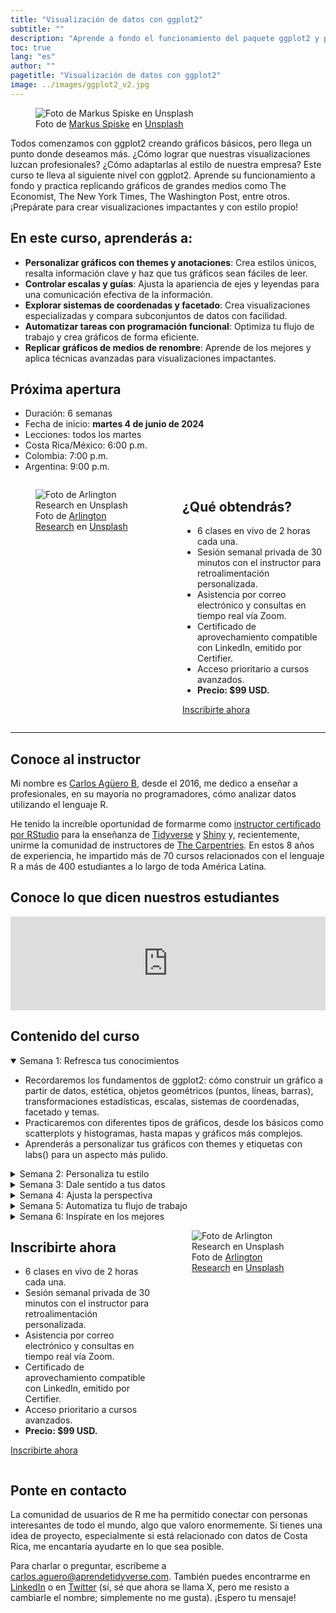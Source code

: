 ```yaml
---
title: "Visualización de datos con ggplot2"
subtitle: ""
description: "Aprende a fondo el funcionamiento del paquete ggplot2 y practica replicando gráficos de grandes medios como The Economist, The New York Times, The Washington Post, entre otros."
toc: true
lang: "es"
author: ""
pagetitle: "Visualización de datos con ggplot2"
image: ../images/ggplot2_v2.jpg
---
```


![Foto de <a href="https://unsplash.com/es/@markusspiske?utm_content=creditCopyText&utm_medium=referral&utm_source=unsplash">Markus Spiske</a> en <a href="https://unsplash.com/es/fotos/texto-XrIfY_4cK1w?utm_content=creditCopyText&utm_medium=referral&utm_source=unsplash">Unsplash</a>](../images/ggplot2_v2.jpg)


Todos comenzamos con ggplot2 creando gráficos básicos, pero llega un punto donde deseamos más. ¿Cómo lograr que nuestras visualizaciones luzcan profesionales? ¿Cómo adaptarlas al estilo de nuestra empresa? Este curso te lleva al siguiente nivel con ggplot2. Aprende su funcionamiento a fondo y practica replicando gráficos de grandes medios como The Economist, The New York Times, The Washington Post, entre otros. ¡Prepárate para crear visualizaciones impactantes y con estilo propio!

## En este curso, aprenderás a:

+ **Personalizar gráficos con themes y anotaciones**: Crea estilos únicos, resalta información clave y haz que tus gráficos sean fáciles de leer.
+ **Controlar escalas y guías**: Ajusta la apariencia de ejes y leyendas para una comunicación efectiva de la información.
+ **Explorar sistemas de coordenadas y facetado**: Crea visualizaciones especializadas y compara subconjuntos de datos con facilidad.
+ **Automatizar tareas con programación funcional**: Optimiza tu flujo de trabajo y crea gráficos de forma eficiente.
+ **Replicar gráficos de medios de renombre**: Aprende de los mejores y aplica técnicas avanzadas para visualizaciones impactantes.


## Próxima apertura

+ Duración: 6 semanas
+ Fecha de inicio: **martes 4 de junio de 2024**</mark>
+ Lecciones: todos los martes
+ Costa Rica/México: 6:00 p.m. 
+ Colombia: 7:00 p.m. 
+ Argentina: 9:00 p.m.

:::: {.columns}

::: {.column width="50%"}

![Foto de <a href="https://unsplash.com/es/@arlington_research?utm_content=creditCopyText&utm_medium=referral&utm_source=unsplash">Arlington Research</a> en <a href="https://unsplash.com/es/fotos/personas-desconocidas-que-usan-la-computadora-en-interiores-nFLmPAf9dVc?utm_content=creditCopyText&utm_medium=referral&utm_source=unsplash">Unsplash</a>](../images/prof_v2.jpg)


:::

::: {.column width="45%"}
## ¿Qué obtendrás?

+ 6 clases en vivo de 2 horas cada una.
+ Sesión semanal privada de 30 minutos con el instructor para retroalimentación personalizada.
+ Asistencia por correo electrónico y consultas en tiempo real vía Zoom.
+ Certificado de aprovechamiento compatible con LinkedIn, emitido por Certifier.
+ Acceso prioritario a cursos avanzados.
+ **Precio: $99 USD.**

[Inscribirte ahora](https://tally.so/r/w8KvZO){.btn .btn-outline-primary .btn role="button"} 

:::

::::

---


## Conoce al instructor

Mi nombre es [Carlos Agüero B](www.linkedin.com/in/carlos-aguero-cr), desde el 2016, me dedico a enseñar a profesionales, en su mayoría no programadores, cómo analizar datos utilizando el lenguaje R. 

He tenido la increíble oportunidad de formarme como [instructor certificado por RStudio](https://education.rstudio.com/trainers/people/aguero+carlos/) para la enseñanza de [Tidyverse](https://www.tidyverse.org/) y [Shiny](https://shiny.posit.co/) y, recientemente, unirme la comunidad de instructores de [The Carpentries](https://carpentries.org/instructors/). En estos 8 años de experiencia, he impartido más de 70 cursos relacionados con el lenguaje R a más de 400 estudiantes a lo largo de toda América Latina. 


## Conoce lo que dicen nuestros estudiantes

```{=html}
<script type="text/javascript" src="https://testimonial.to/js/iframeResizer.min.js"></script>
```
<iframe id="testimonialto-carousel-r-para-ciencia-de-datos-tag-all-light" src="https://embed-v2.testimonial.to/carousel/all/r-para-ciencia-de-datos?theme=light&amp;autoplay=off&amp;showmore=off&amp;one-row=off&amp;hideSource&amp;same-height=off&amp;tag=all&amp;arrowColor=9BA9B4" frameborder="0" scrolling="no" width="100%">

</iframe>

```{=html}
<script type="text/javascript">iFrameResize({log: false, checkOrigin: false}, '#testimonialto-carousel-r-para-ciencia-de-datos-tag-all-light');</script>
```

## Contenido del curso 

<details open>
  <summary>Semana 1: Refresca tus conocimientos</summary>
+ Recordaremos los fundamentos de ggplot2: cómo construir un gráfico a partir de datos, estética, objetos geométricos (puntos, líneas, barras), transformaciones estadísticas, escalas, sistemas de coordenadas, facetado y temas.
+ Practicaremos con diferentes tipos de gráficos, desde los básicos como scatterplots y histogramas, hasta mapas y gráficos más complejos.
+ Aprenderás a personalizar tus gráficos con themes y etiquetas con labs() para un aspecto más pulido.
</details>


<details>
  <summary>Semana 2: Personaliza tu estilo</summary>
+ Descubrirás el poder del sistema de themes de ggplot2, controlando cada detalle visual, desde el fondo hasta las fuentes y los colores.
Aprenderás a crear tus propios themes para un estilo consistente en tus visualizaciones o para adaptarte a las guías de estilo de publicaciones.
+ Agregarás anotaciones como texto, etiquetas, rectángulos y líneas para resaltar información importante y hacer tus gráficos más fáciles de leer.
+ Dominarás el "direct labelling" para etiquetar directamente puntos o grupos de datos, evitando leyendas abarrotadas.
</details>
   

<details>
  <summary>Semana 3: Dale sentido a tus datos</summary>
+ Aprenderás cómo las escalas y guías (ejes y leyendas) ayudan a interpretar la información visual y cómo ajustarlas para una mejor comunicación.
+ Exploraremos diferentes tipos de escalas: continuas, discretas, agrupadas y de fecha/hora, y cómo elegir la adecuada para tus datos.
+ Personalizarás la apariencia de las guías con funciones específicas y controlarás cada detalle, desde el color de los ejes hasta el tamaño de las leyendas.
+ Aprenderás a transformar escalas para resaltar patrones en tus datos y a combinar o separar leyendas para una mejor claridad.
</details>

<details>
  <summary>Semana 4: Ajusta la perspectiva</summary>
+ Descubrirás cómo los sistemas de coordenadas cambian la forma en que se visualizan los datos, desde el sistema cartesiano estándar hasta coordenadas polares y proyecciones de mapas.
+ Aprenderás a utilizar herramientas como coord_cartesian() para hacer zoom, coord_flip() para intercambiar ejes y coord_fixed() para fijar la relación de aspecto.
+ Dominarás el facetado para dividir tus datos en múltiples gráficos y comparar patrones entre grupos o subconjuntos.
Controlarás las escalas en gráficos facetados y utilizarás anotaciones para facilitar las comparaciones.
</details>

<details>
  <summary>Semana 5: Automatiza tu flujo de trabajo</summary>
+ Aprenderás a escribir funciones para generar componentes de ggplot2, como geoms, escalas y themes, para evitar la repetición de código y aumentar la eficiencia.
+ Crearás funciones para generar gráficos completos, como gráficos circulares y diagramas de coordenadas paralelas, con un solo comando.
+ Utilizaremos el paquete purrr para aplicar la programación funcional a ggplot2, iterando sobre datos y componentes para automatizar tareas.
</details>

<details>
  <summary>Semana 6: Inspírate en los mejores</summary>
+ Analizaremos gráficos de medios de renombre como The Economist, The Washington Post y The New York Times para identificar técnicas avanzadas y decisiones de diseño efectivas.
+ Pondremos en práctica todo lo aprendido para replicar estos gráficos, utilizando herramientas como patchwork para combinar múltiples visualizaciones y purrr para automatizar el proceso.
+ Te enfrentarás al desafío de replicar un gráfico complejo de tu elección, mostrando tus habilidades de personalización y automatización.
</details>

:::: {.columns}


::: {.column width="45%"}
## Inscribirte ahora

+ 6 clases en vivo de 2 horas cada una.
+ Sesión semanal privada de 30 minutos con el instructor para retroalimentación personalizada.
+ Asistencia por correo electrónico y consultas en tiempo real vía Zoom.
+ Certificado de aprovechamiento compatible con LinkedIn, emitido por Certifier.
+ Acceso prioritario a cursos avanzados.
+ **Precio: $99 USD.**

[Inscribirte ahora](https://tally.so/r/w8KvZO){.btn .btn-outline-primary .btn role="button"} 

:::

::: {.column width="50%"}

![Foto de <a href="https://unsplash.com/es/@arlington_research?utm_content=creditCopyText&utm_medium=referral&utm_source=unsplash">Arlington Research</a> en <a href="https://unsplash.com/es/fotos/personas-desconocidas-que-usan-la-computadora-en-interiores-nFLmPAf9dVc?utm_content=creditCopyText&utm_medium=referral&utm_source=unsplash">Unsplash</a>](../images/prof_v2.jpg)


:::
::::

## Ponte en contacto

La comunidad de usuarios de R me ha permitido conectar con personas interesantes de todo el mundo, algo que valoro enormemente. Si tienes una idea de proyecto, especialmente si está relacionado con datos de Costa Rica, me encantaría ayudarte en lo que sea posible. 


Para charlar o preguntar, escríbeme a <a href="mailto:carlos.aguero@aprendetidyverse.com">carlos.aguero@aprendetidyverse.com</a>. También puedes encontrarme en [LinkedIn](https://www.linkedin.com/in/carlos-aguero-cr) o en [Twitter](https://twitter.com/dev_aguero) (sí, sé que ahora se llama X, pero me resisto a cambiarle el nombre; simplemente no me gusta). ¡Espero tu mensaje!

